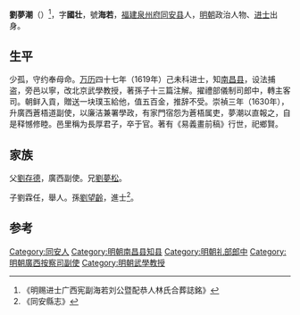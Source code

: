 {{Otheruses|other=名为刘海若的其他人物|刘海若}}
{{明清人物信息框
| 姓名 = 劉夢潮
| 原名 =
| 圖片名稱= 
| 圖片大小 =
| 圖片說明 = 
| 最高職務 = 廣西按察副使
| 國家 = 大明 
| 爵位 =
| 籍貫 = [[福建|福建]][[同安县|同安县]]
| 族裔 = 
| 字號 = 字國壮，號海若
| 諡號 =
| 出生日期 = 隆慶二年戊辰
| 出生地點 = 
| 逝世日期 = 崇禎五年壬申
| 逝世地點 =
| 墓葬 =
| 配偶 = 
| 親屬 = 
| 出身 =
* 萬曆四十七年己未科進士出身
| 經歷 =
| 著作 =  
}}
'''劉夢潮'''（{{bd|1568年||1632年||}}）<ref>《明赐进士广西宪副海若刘公暨配恭人林氏合葬誌銘》</ref>，字'''國壮'''，號'''海若'''，[[福建|福建]][[泉州府|泉州府]][[同安县|同安县]]人，[[明朝|明朝]]政治人物、[[进士|进士]]出身。

== 生平 ==
少孤，守约奉母命。[[万历|万历]]四十七年（1619年）己未科进士，知[[南昌县|南昌县]]，设法捕盗，旁邑以寧，改北京武學教授，著孫子十三篇注解。擢禮部儀制司郎中，轉主客司。朝鲜入貢，贈送一块璞玉給他，值五百金，推辞不受。崇禎三年（1630年），升廣西蒼梧道副使，以廉洁兼署學政，有家門宿怨为蒼梧属吏，夢潮以直報之，自是释憾修睦。邑里稱为長厚君子，卒于官。著有《易義畫前稿》行世，祀鄉賢。

== 家族 ==
父[[劉存德|劉存德]]，廣西副使。兄[[劉夢松|劉夢松]]。

子劉霖任，舉人。孫[[劉望齡|劉望齡]]，進士<ref>《同安縣志》</ref>。

==参考==
{{reflist}}

{{start box}}
{{s-off}}
{{s-before|[[陳爾翼|陳爾翼]]<br>}}
{{s-title|明朝南昌县知县|1619年-1625年}}
{{s-after|[[賴萬耀|賴萬耀]]<br>}}
{{end box}}

{{萬曆四十七年己未科殿試金榜}}

{{Authority control}}

{{DEFAULTSORT:Liu劉}}
[[Category:同安人|Category:同安人]]
[[Category:明朝南昌县知县|Category:明朝南昌县知县]]
[[Category:明朝礼部郎中|Category:明朝礼部郎中]]
[[Category:明朝廣西按察司副使|Category:明朝廣西按察司副使]]
[[Category:明朝武學教授|Category:明朝武學教授]]
